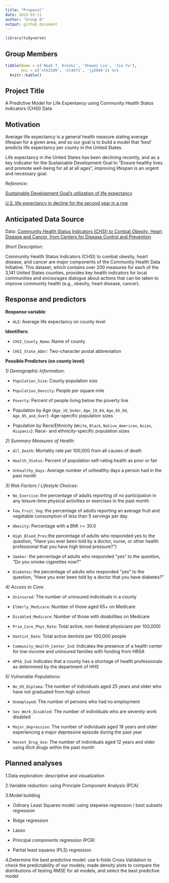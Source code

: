 ```yaml
---
title: "Proposal"
date: 2019-03-11
author: "Group 8"
output: github_document
---
```


```r
library(tidyverse)
```

## Group Members

```r
tibble(Name = c('Noah T. Kreski', 'Shuwei Liu', 'Jie Yu'),
       Uni = c('ntk2109', 'sl4471', 'jy2944')) %>% 
  knitr::kable()
```

## Project Title

A Predictive Model for Life Expentancy using Community Health Status Indicators (CHSI) Data


## Motivation

Average life expectancy is a general health measure stating average lifespan for a given area, and so our goal is to build a model that 'best' predicts life expectancy per county in the United States.

Life expectancy in the United States has been declining recently, and as a key indicator for the Sustainable Development Goal to “Ensure healthy lives and promote well-being for all at all ages”, improving lifespan is an urgent and necessary goal.

_Reference_:

[Sustainable Development Goal's utilization of life expectancy](https://www.who.int/gho/publications/world_health_statistics/2016/EN_WHS2016_Chapter3.pdf)

[U.S. life expectancy in decline for the second year in a row](https://www.aafp.org/news/health-of-the-public/20181210lifeexpectdrop.html)


## Anticipated Data Source
Data: [Community Health Status Indicators (CHSI) to Combat Obesity, Heart Disease and Cancer, from Centers for Disease Control and Prevention](https://healthdata.gov/dataset/community-health-status-indicators-chsi-combat-obesity-heart-disease-and-cancer)

_Short Description:_

Community Health Status Indicators (CHSI) to combat obesity, heart disease, and cancer are major components of the Community Health Data Initiative. This dataset, which contains over 200 measures for each of the 3,141 United States counties, provides key health indicators for local communities and encourages dialogue about actions that can be taken to improve community health (e.g., obesity, heart disease, cancer).


## Response and predictors

**Response variable**: 

* `ALE`: Average life expectancy on county level  


**Identifiers**:

* `CHSI_County_Name`: Name of county

* `CHSI_State_Abbr`: Two-character postal abbreviation


**Possible Predictors (on county level)**

_1) Demographic Information_:

* `Population_Size`: County population size

* `Population_Density`: People per square mile

* `Poverty`: Percent of people living below the poverty line

* Population by Age (`Age_19_Under`, `Age_19_64`, `Age_65_84`, `Age_85_and_Over`): Age-specific population sizes

* Population by Race/Ethnicity (`White`, `Black`, `Native_American`, `Asian`, `Hispanic`): Race- and ethnicity-specific population sizes

_2) Summary Measures of Health_:

* `All_Death`: Mortality rate per 100,000 from all causes of death

* `Health_Status`: Percent of population self-rating health as poor or fair

* `Unhealthy_Days`: Average number of unhealthy days a person had in the past month

_3) Risk Factors / Lifestyle Choices_:

* `No_Exercise`: the percentage of adults reporting of no participation in any leisure-time physical activities or exercises in the past month

* `Few_Fruit_Veg`: the percentage of adults reporting an average fruit and vegetable consumption of less than 5 servings per day

* `Obesity`: Percentage with a BMI >= 30.0

* `High_Blood_Pres`:the percentage of adults who responded yes to the question, “Have you ever been told by a doctor, nurse, or other health professional that you have high blood pressure?”)

* `Smoker`: the percentage of adults who responded “yes” to the question, “Do you smoke cigarettes now?”

* `Diabetes`: the percentage of adults who responded “yes” to the question, “Have you ever been told by a doctor that you have diabetes?”

_4) Access to Care_:

* `Uninsured`: The number of uninsured individuals in a county

* `Elderly_Medicare`: Number of those aged 65+ on Medicare

* `Disabled_Medicare`: Number of those with disabilities on Medicare

* `Prim_Care_Phys_Rate`: Total active, non-federal physicians per 100,000)

* `Dentist_Rate`: Total active dentists per 100,000 people

* `Community_Health_Center_Ind`: Indicates the presence of a health center for low-income and uninsured families with funding from HRSA

* `HPSA_Ind`: Indicates that a county has a shortage of health professionals as determined by the department of HHS


_5) Vulnerable Populations_:

* `No_HS_Diploma`: The number of individuals aged 25 years and older who have not graduated from high school

* `Unemployed`: The number of persons who had no employment

* `Sev_Work_Disabled`: The number of individuals who are severely work disabled

* `Major_Depression`: The number of individuals aged 18 years and older experiencing a major depressive episode during the past year

* `Recent_Drug_Use`: The number of individuals aged 12 years and older using illicit drugs within the past month


## Planned analyses

1.Data exploration: descriptive and visualization

2.Variable reduction: using Principle Component Analysis (PCA)

3.Model building

* Odinary Least Squares model: using stepwise regression / best subsets regression

* Ridge regression

* Lasso

* Principal components regression (PCR)

* Partial least squares (PLS) regression  

4.Determine the best predictive model:  use k-folds Cross Validation to check the predictability of our models; made density plots to compare the distributions of testing RMSE for all models, and select the best predictive model